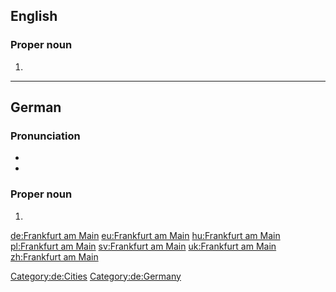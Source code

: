 ==English==
{{wikipedia}}

===Proper noun===
{{en-proper noun|head=[[Frankfurt]] am [[Main]]}}

# {{alternative form of|Frankfurt-am-Main|lang=en}}

----

==German==
{{wikipedia|lang=de}}

===Pronunciation===
* {{audio|De-Frankfurt am Main-pronunciation.ogg|Audio}}
* {{audio|De-Frankfurt am Main.ogg|Audio}}

===Proper noun===
{{de-proper noun|head={{l|de|Frankfurt}} {{l|de|am}} {{l|de|Main}}|n}}

# {{l|en|Frankfurt-am-Main}}

[[Category:de:Cities]]
[[Category:de:Germany]]

[[de:Frankfurt am Main]]
[[eu:Frankfurt am Main]]
[[hu:Frankfurt am Main]]
[[pl:Frankfurt am Main]]
[[sv:Frankfurt am Main]]
[[uk:Frankfurt am Main]]
[[zh:Frankfurt am Main]]